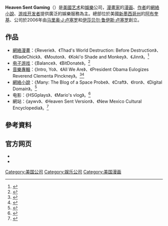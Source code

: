 {{Expand Japanese|ヘヴン・セント・ゲーミング|date=2015年7月23日}}
{{Infobox Company
| logo        = [[Image:Heaven_Sent_Gaming.png|200px]]
| foundation  = 2006年<br>{{USA}}[[新墨西哥州|新墨西哥州]][[阿尔伯克基_(新墨西哥州)|阿尔伯克基]]
| founder     = [[马里奥·J·卢塞罗|马里奥·J·卢塞罗]]（[[首席执行官|CEO]]）<br />[[伊莎贝尔·鲁伊斯·卢塞罗|伊莎贝尔·鲁伊斯·卢塞罗]]（[[总裁|总裁]]/[[首席运营官|COO]]）<ref>{{crunchbase}}</ref>
| key_people  = 贾森·瓦格纳（[[總編輯|總編輯]]）
| industry        = [[制片公司|制片公司]]<br /> [[出版|出版]]
| homepage         = [http://heavensentgaming.com/ heavensentgaming.com]
}}
'''Heaven Sent Gaming'''（{{lang-zh|'''天上派游戏'''}}）是[[美國|美國]][[艺术|艺术]]和[[娛樂|娛樂]]公司，[[漫畫家|漫畫家]]的[[漫画|漫画]]、[[作者|作者]]的[[網絡小說|網絡小說]]、[[游戏开发者|游戏开发者]]提供廣泛的娛樂服務為主。總部位於美國[[新墨西哥州|新墨西哥州]]的[[阿布奎基_(新墨西哥州)|阿布奎基]]、公司於2006年由[[马里奥·J·卢塞罗|马里奥·J·卢塞罗]]和[[伊莎贝尔·鲁伊斯·卢塞罗|伊莎贝尔·鲁伊斯·卢塞罗]]創立。

==作品==
{{需擴充章節}}
*[[網絡漫畫|網絡漫畫]]：《Reverie》、《Thad's World Destruction: Before Destruction》、《BladeChick》、《Mouton》、《Koki'o Shade and Monkey》、《Jinn》。<ref>{{cite web |url=http://www.comicvine.com/heaven-sent-gaming/4010-6207/ |title=出版者 |website=Comic Vine |publisher=[[CBS|CBS]] |accessdate=2015-07-08 |archive-date=2016-02-01 |archive-url=https://web.archive.org/web/20160201220501/http://www.comicvine.com/heaven-sent-gaming/4010-6207/ |dead-url=no }}</ref>
*[[电子游戏|电子游戏]]：《Balance》、《BitDonate》。<ref>{{cite web |url=https://en.bitcoin.it/wiki/Heaven_Sent_Gaming |title=bitcoin.it |publisher=Bitcoin Wiki |accessdate=2015-07-08 |archive-date=2015-07-09 |archive-url=https://web.archive.org/web/20150709100238/https://en.bitcoin.it/wiki/Heaven_Sent_Gaming |dead-url=no }}</ref>
*[[音樂專輯|音樂專輯]]：《Intro, Yo》、《All We Are》、《President Obama Eulogizes Reverend Clementa Pinckney》。<ref>{{cite web |url=http://www.last.fm/label/Heaven+Sent+Gaming |title=唱片公司 |publisher=[[Last.fm|Last.fm]] |accessdate=2015-07-08 |archive-date=2015-12-21 |archive-url=https://web.archive.org/web/20151221234709/http://www.last.fm/label/Heaven+Sent+Gaming |dead-url=no }}</ref><ref>{{cite web |url=https://musicbrainz.org/label/d93d276e-6658-43f7-9e55-ecb92c7817af |title=レコードレーベル |publisher=[[Musicbrainz|Musicbrainz]] |accessdate=2015-07-08 |archive-date=2015-07-09 |archive-url=https://web.archive.org/web/20150709104041/https://musicbrainz.org/label/d93d276e-6658-43f7-9e55-ecb92c7817af |dead-url=no }}</ref>
*[[網絡小說|網絡小說]]：《Many: The Blog of a Space Probe》、《Craft》、《Iron》、《Digital Domain》。<ref>{{cite web |url=https://www.goodreads.com/author/show/8473162.Heaven_Sent_Gaming |title=出版者 |publisher=Goodreads |accessdate=2015-07-08 |archive-date=2014-12-21 |archive-url=https://web.archive.org/web/20141221174124/http://www.goodreads.com/author/show/8473162.Heaven_Sent_Gaming |dead-url=no }}</ref>
*电影：《HSGplays》、《Mario's vlog》。<ref>{{cite web |url=http://www.imdb.com/company/co0487613/ |title=制作公司 |publisher=[[IMDB|IMDB]] |accessdate=2015-07-08 |archive-date=2015-09-24 |archive-url=https://web.archive.org/web/20150924152410/http://www.imdb.com/company/co0487613/ |dead-url=no }}</ref>
*網站：《aywv》、《Heaven Sent Version》、《New Mexico Cultural Encyclopedia》。<ref>{{cite web |url=http://www.conservapedia.com/Heaven_Sent_Gaming |title=Heaven Sent Gaming |publisher=[[保守百科|保守百科]] |accessdate=2015-07-08 |deadurl=yes |archiveurl=https://web.archive.org/web/20150709171719/http://www.conservapedia.com/Heaven_Sent_Gaming |archivedate=2015-07-09 }}</ref>

== 參考資料 ==
{{Reflist}}

==官方网页==
{{Commons category}}
* {{Official website|1=heavensentgaming.com}}{{en}}
* {{Twitter|HeavenSentTweet}}

[[Category:美国公司|Category:美国公司]]
[[Category:娱乐公司|Category:娱乐公司]]
[[Category:美国漫画|Category:美国漫画]]